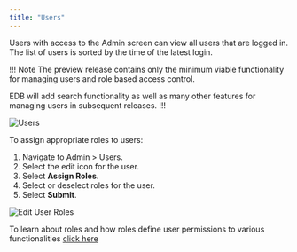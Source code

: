 ```yaml
---
title: "Users"
---
```

Users with access to the Admin screen can view all users that are logged in. The list of users is sorted by the time of the latest login.

!!! Note
The preview release contains only the minimum viable functionality for managing users and role based access control.

EDB will add search functionality as well as many other features for managing users in subsequent releases.
!!!

![Users](images/users.png "Users")

To assign appropriate roles to users:
1. Navigate to Admin > Users. 
2. Select the edit icon for the user. 
3. Select **Assign Roles**.
4. Select or deselect roles for the user.
5. Select **Submit**.


![Edit User Roles](images/edit-user.png "Edit User Roles")

To learn about roles and how roles define user permissions to various functionalities [click here](https://docs.google.com/document/d/13GyHBRYt8fpNINQU6JcqEnuJI7fv33tJzIaPF4_Pcp4/edit#)

